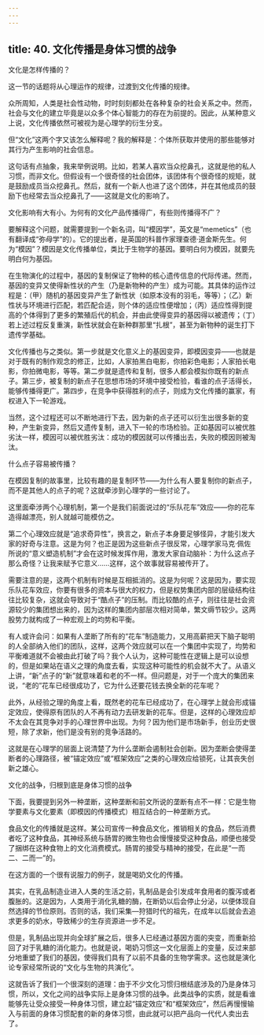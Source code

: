 ```yaml
---
---
---
```

title: 40. 文化传播是身体习惯的战争
---





文化是怎样传播的？


这一节的话题将从心理运作的规律，过渡到文化传播的规律。

众所周知，人类是社会性动物，时时刻刻都处在各种复杂的社会关系之中。然而，社会与文化的建立毕竟是以众多个体心智能力的存在为前提的。因此，从某种意义上说，文化传播依然可被视为是心理学的衍生分支。

但“文化”这两个字又该怎么解释呢？我的解释是：个体所获取并使用的那些能够对其行为产生影响的社会信息。

这句话有点抽象，我来举例说明。比如，若某人喜欢当众挖鼻孔，这就是他的私人习惯，而非文化。但假设有一个很奇怪的社会团体，该团体有个很奇怪的规矩，就是鼓励成员当众挖鼻孔。然后，就有一个新人也进了这个团体，并在其他成员的鼓励下也经常去当众挖鼻孔了——这就是文化的影响了。

文化影响有大有小。为何有的文化产品传播得广，有些则传播得不广？

要解释这个问题，就需要提到一个新名词，叫“模因学”，英文是“memetics”（也有翻译成“弥母学”的）。它的提出者，是英国的科普作家理查德·道金斯先生。何为“模因”？模因是文化传播单位，类比于生物学的基因。要明白何为模因，就要先明白何为基因。

在生物演化的过程中，基因的复制保证了物种的核心遗传信息的代际传递。然而，基因的变异又使得新性状的产生（乃是新物种的产生）成为可能。其具体的运作过程是：（甲）随机的基因变异产生了新性状（如原本没有的羽毛，等等）；（乙）新性状与环境进行匹配，若匹配合适，则个体的适应性便增加；（丙）适应性得到提高的个体得到了更多的繁殖后代的机会，并由此使得变异的基因得以被遗传；（丁）若上述过程反复重演，新性状就会在新种群那里“扎根”，甚至为新物种的诞生打下遗传学基础。

文化传播也与之类似。第一步就是文化意义上的基因变异，即模因变异——也就是对于既有的制作观念的修正，比如，人家拍黑白电影，你拍彩色电影；人家拍长电影，你拍微电影，等等。第二步就是遗传和复制，很多人都会模拟你既有的新点子。第三步，被复制的新点子在思想市场的环境中接受检验，看谁的点子活得长，能够传播得更广。第四步，在竞争中获得胜利的点子，则成为文化传播的赢家，有权进入下一轮游戏。

当然，这个过程还可以不断地进行下去，因为新的点子还可以衍生出很多新的变种，产生新变异，然后又遗传复制，进入下一轮的市场检验。正如基因可以被优胜劣汰一样，模因可以被优胜劣汰：成功的模因就可以传播出去，失败的模因则被淘汰。





什么点子容易被传播？


在模因复制的故事里，比较有趣的是复制环节——为什么有人要复制你的新点子，而不是其他人的点子的呢？这就牵涉到心理学的一些讨论了。

这里面牵涉两个心理机制，第一个是我们前面说过的“乐队花车”效应——你的花车造得越漂亮，别人就越可能模仿之。

第二个心理效应就是“追求奇异性”，换言之，新点子本身要足够怪异，才能引发大家的好奇与注意。这是为何？也正是因为这些新点子很反常，心理学家马克·佩佐所说的“意义塑造机制”才会在这时候发挥作用，激发大家自动脑补：为什么这点子那么奇怪？让我来赋予它意义……这样，这个故事就容易被传开了。

需要注意的是，这两个机制有时候是互相抵消的。这是为何呢？这是因为，要实现乐队花车效应，你要有很多的资本与很大的权力，但是权势集团内部的层级结构往往比较复杂，这就会导致对于“酷点子”的压制。而比较酷的点子，则往往是社会资源较少的集团想出来的，因为这样的集团内部层次相对简单，繁文缛节较少。这两股势力就构成了一种宏观上的均势和平衡。

有人或许会问：如果有人垄断了所有的“花车”制造能力，又用高薪把天下脑子聪明的人全部纳入他们的团队，这样，这两个效应就可以在一个集团中实现了，均势和平衡难道就不会被由此打破了吗？我个人认为，这种可能性在逻辑上是可以设想的，但是如果站在语义之理的角度去看，实现这种可能性的机会就不大了。从语义上讲，“新”点子的“新”就意味着和老的不一样。但问题是，对于一个庞大的集团来说，“老的”花车已经很成功了，它为什么还要花钱去换全新的花车呢？

此外，从经验之理的角度上看，既然老的花车已经成功了，在心理学上就会形成锚定效应，使得原有团队的人不再有动力去研发新的花车。但是，这样的心理效应却不太会在其竞争对手的心理世界中出现。为何？因为他们是市场新手，创业历史很短，除了求新，他们是没有别的竞争活路的。

这就是在心理学的层面上说清楚了为什么垄断会遏制社会创新。因为垄断会使得垄断者的心理路径，被“锚定效应”或“框架效应”之类的心理效应给锁死，让其丧失创新之雄心。





文化的战争，归根到底是身体习惯的战争


下面，我要提到另外一种垄断，这种垄断和前文所说的垄断有点不一样：它是生物学要素与文化要素（即模因的传播模式）相互结合的一种垄断方式。

食品文化的传播就是这样。某公司宣传一种食品文化，推销相关的食品，然后消费者吃了这种食品，其神经系统与肠胃的微生物也会慢慢接受这种食品，顺便也接受了捆绑在这种食物上的文化消费模式。肠胃的接受与精神的接受，在此是“一而二、二而一”的。

在这方面的一个很有说服力的例子，就是喝奶文化的传播。

其实，在乳品制造业进入人类的生活之前，乳制品是会引发成年食用者的腹泻或者腹胀的。这是因为，人类用于消化乳糖的酶，在断奶以后会停止分泌，以便体现自然选择的节俭原则。否则的话，我们采集—狩猎时代的祖先，在成年以后就会去追求更多的奶水，导致稀少的生存资源进一步不足。

但是，乳制品出现并向全球扩展之后，很多人已经通过基因方面的突变，而重新拾回了对于乳糖的消化能力。也就是说，喝奶习惯这一文化层面上的变量，反过来部分地重塑了我们的基因，使得我们具有了以前不具备的生物学需求。这也就是演化论专家经常所说的“文化与生物的共演化”。

这就告诉了我们一个很深刻的道理：由于不少文化习惯归根结底涉及的乃是身体习惯，所以，文化之间的战争实际上是身体习惯的战争。此类战争的实质，就是看谁能够先让受众接受一种身体习惯，建立起“锚定效应”和“框架效应”，然后再慢慢输入与前面的身体习惯配套的新的身体习惯，由此就可以把产品向一代代人卖出去了。